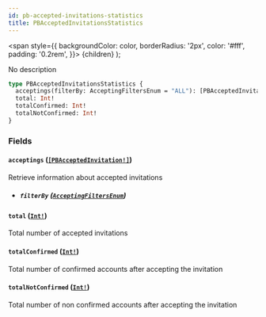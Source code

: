 ```yaml
---
id: pb-accepted-invitations-statistics
title: PBAcceptedInvitationsStatistics
---
```


<span
style={{
      backgroundColor: color,
      borderRadius: '2px',
      color: '#fff',
      padding: '0.2rem',
    }}>
{children}
</span>
);

No description

```graphql
type PBAcceptedInvitationsStatistics {
  acceptings(filterBy: AcceptingFiltersEnum = "ALL"): [PBAcceptedInvitation!]
  total: Int!
  totalConfirmed: Int!
  totalNotConfirmed: Int!
}
```

### Fields

#### `acceptings` ([`[PBAcceptedInvitation!]`](/api/objects/pb-accepted-invitation))

Retrieve information about accepted invitations

- ##### `filterBy` ([`AcceptingFiltersEnum`](/api/enums/accepting-filters-enum))

#### `total` ([`Int!`](/api/scalars/int))

Total number of accepted invitations

#### `totalConfirmed` ([`Int!`](/api/scalars/int))

Total number of confirmed accounts after accepting the invitation

#### `totalNotConfirmed` ([`Int!`](/api/scalars/int))

Total number of non confirmed accounts after accepting the invitation
